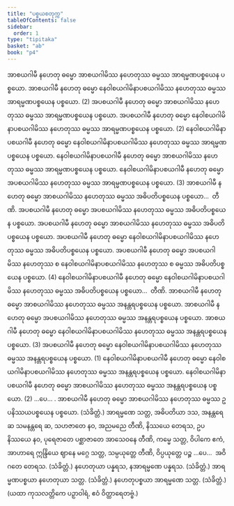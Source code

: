 ```yaml
---
title: "ပစ္စယစတုက္က"
tableOfContents: false
sidebar:
  order: 1
type: "tipitaka"
basket: "ab"
book: "p4"
---
```



<DynamicBreadcrumb />

<Division number="142" book="p4" e="ch" v="39" p="515">

<Paragraph number="502" book="p4">
အာစယဂါမီ နဟေတု ဓမ္မော အာစယဂါမိဿ နဟေတုဿ ဓမ္မဿ အာရမ္မဏပစ္စယေန ပစ္စယော. အာစယဂါမီ နဟေတု ဓမ္မော နေဝါစယဂါမိနာပစယဂါမိဿ နဟေတုဿ ဓမ္မဿ အာရမ္မဏပစ္စယေန ပစ္စယော. (2)
</Paragraph>

<Paragraph number="503" book="p4">
အပစယဂါမီ နဟေတု ဓမ္မော အာစယဂါမိဿ နဟေတုဿ ဓမ္မဿ အာရမ္မဏပစ္စယေန ပစ္စယော. အပစယဂါမီ နဟေတု ဓမ္မော နေဝါစယဂါမိနာပစယဂါမိဿ နဟေတုဿ ဓမ္မဿ အာရမ္မဏပစ္စယေန ပစ္စယော. (2)
</Paragraph>

<Paragraph number="504" book="p4">
နေဝါစယဂါမိနာပစယဂါမီ နဟေတု ဓမ္မော နေဝါစယဂါမိနာပစယဂါမိဿ နဟေတုဿ ဓမ္မဿ အာရမ္မဏပစ္စယေန ပစ္စယော. နေဝါစယဂါမိနာပစယဂါမီ နဟေတု ဓမ္မော အာစယဂါမိဿ နဟေတုဿ ဓမ္မဿ အာရမ္မဏပစ္စယေန ပစ္စယော. နေဝါစယဂါမိနာပစယဂါမီ နဟေတု ဓမ္မော အပစယဂါမိဿ နဟေတုဿ ဓမ္မဿ အာရမ္မဏပစ္စယေန ပစ္စယော. (3)
</Paragraph>

</Division>
<Division number="143" book="p4" e="ch" v="39" p="515">

<Paragraph number="505" book="p4">
အာစယဂါမီ နဟေတု ဓမ္မော အာစယဂါမိဿ နဟေတုဿ ဓမ္မဿ အဓိပတိပစ္စယေန ပစ္စယော…  တီဏိ.
</Paragraph>

<Paragraph number="506" book="p4">
အပစယဂါမီ နဟေတု ဓမ္မော အပစယဂါမိဿ နဟေတုဿ ဓမ္မဿ အဓိပတိပစ္စယေန ပစ္စယော. အပစယဂါမီ နဟေတု ဓမ္မော အာစယဂါမိဿ နဟေတုဿ ဓမ္မဿ အဓိပတိပစ္စယေန ပစ္စယော. အပစယဂါမီ နဟေတု ဓမ္မော နေဝါစယဂါမိနာပစယဂါမိဿ နဟေတုဿ ဓမ္မဿ အဓိပတိပစ္စယေန ပစ္စယော. အပစယဂါမီ နဟေတု ဓမ္မော အပစယဂါမိဿ နဟေတုဿ စ နေဝါစယဂါမိနာပစယဂါမိဿ နဟေတုဿ စ ဓမ္မဿ အဓိပတိပစ္စယေန ပစ္စယော. (4)
</Paragraph>

</Division>
<Division number="144" book="p4" e="ch" v="39" p="515">

<Paragraph number="507" book="p4">
နေဝါစယဂါမိနာပစယဂါမီ နဟေတု ဓမ္မော နေဝါစယဂါမိနာပစယဂါမိဿ နဟေတုဿ ဓမ္မဿ အဓိပတိပစ္စယေန ပစ္စယော…  တီဏိ.
</Paragraph>

<Paragraph number="508" book="p4">
အာစယဂါမီ နဟေတု ဓမ္မော အာစယဂါမိဿ နဟေတုဿ ဓမ္မဿ အနန္တရပစ္စယေန ပစ္စယော. အာစယဂါမီ နဟေတု ဓမ္မော အပစယဂါမိဿ နဟေတုဿ ဓမ္မဿ အနန္တရပစ္စယေန ပစ္စယော. အာစယဂါမီ နဟေတု ဓမ္မော နေဝါစယဂါမိနာပစယဂါမိဿ နဟေတုဿ ဓမ္မဿ အနန္တရပစ္စယေန ပစ္စယော. (3)
</Paragraph>

<Paragraph number="509" book="p4">
အပစယဂါမီ နဟေတု ဓမ္မော နေဝါစယဂါမိနာပစယဂါမိဿ နဟေတုဿ ဓမ္မဿ အနန္တရပစ္စယေန ပစ္စယော. (1)
</Paragraph>

<Paragraph number="510" book="p4">
နေဝါစယဂါမိနာပစယဂါမီ နဟေတု ဓမ္မော နေဝါစယဂါမိနာပစယဂါမိဿ နဟေတုဿ ဓမ္မဿ အနန္တရပစ္စယေန ပစ္စယော. နေဝါစယဂါမိနာပစယဂါမီ နဟေတု ဓမ္မော အာစယဂါမိဿ နဟေတုဿ ဓမ္မဿ အနန္တရပစ္စယေန ပစ္စယော. (2) …ပေ… .
</Paragraph>

<Paragraph number="511" book="p4">
အာစယဂါမီ နဟေတု ဓမ္မော အာစယဂါမိဿ နဟေတုဿ ဓမ္မဿ ဥပနိဿယပစ္စယေန ပစ္စယော. (သံခိတ္တံ.)
</Paragraph>

</Division>
<Division number="145" book="p4" e="ch" v="39" p="516">

<Paragraph number="512" book="p4">
အာရမ္မဏေ သတ္တ, အဓိပတိယာ ဒသ, အနန္တရေ ဆ သမနန္တရေ ဆ, သဟဇာတေ နဝ, အညမညေ တီဏိ, နိဿယေ တေရသ, ဥပနိဿယေ နဝ, ပုရေဇာတေ ပစ္ဆာဇာတေ အာသေဝနေ တီဏိ, ကမ္မေ သတ္တ, ဝိပါကေ ဧကံ, အာဟာရေ ဣန္ဒြိယေ ဈာနေ မဂ္ဂေ သတ္တ, သမ္ပယုတ္တေ တီဏိ, ဝိပ္ပယုတ္တေ ပဉ္စ …ပေ…  အဝိဂတေ တေရသ. (သံခိတ္တံ.)
</Paragraph>

<Paragraph number="513" book="p4">
နဟေတုယာ ပန္နရသ, နအာရမ္မဏေ ပန္နရသ. (သံခိတ္တံ.)
</Paragraph>

<Paragraph number="514" book="p4">
အာရမ္မဏပစ္စယာ နဟေတုယာ သတ္တ. (သံခိတ္တံ.)
</Paragraph>

<Paragraph number="515" book="p4">
နဟေတုပစ္စယာ အာရမ္မဏေ သတ္တ. (သံခိတ္တံ.)
</Paragraph>

<Paragraph number="516" book="p4">
(ယထာ ကုသလတ္တိကေ ပဉှာဝါရံ, ဧဝံ ဝိတ္ထာရေတဗ္ဗံ.)
</Paragraph>
</Division>